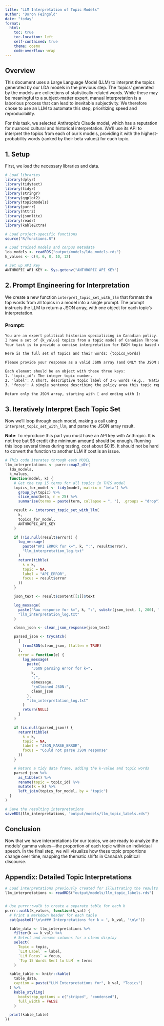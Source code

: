 ```yaml
---
title: "LLM Interpretation of Topic Models"
author: "Doron Feingold"
date: "today"
format: 
  html:
    toc: true
    toc-location: left
    self-contained: true
    theme: cosmo
    code-overflow: wrap
---
```


## Overview
This document uses a Large Language Model (LLM) to interpret the topics generated by our LDA models in the previous step. The 'topics' generated by the models are collections of statistically related words. While these may be meaningful to a subject-matter expert, manual interpretation is a laborious process that can lead to inevitable subjectivity. We therefore chose to use an LLM to automate this step, prioritizing speed and reproducibility.

For this task, we selected Anthropic's Claude model, which has a reputation for nuanced cultural and historical interpretation. We'll use its API to interpret the topics from each of our k models, providing it with the highest-probability words (ranked by their beta values) for each topic.

## 1. Setup

First, we load the necessary libraries and data.

```r
# Load libraries
library(dplyr)
library(tidytext)
library(tidyr)
library(stringr)
library(ggplot2)
library(topicmodels)
library(purrr)
library(httr2)
library(jsonlite)
library(readr)
library(kableExtra)

# Load project-specific functions
source("R/functions.R")

# Load trained models and corpus metadata
lda_models <- readRDS("output/models/lda_models.rds")
k_values <- c(4, 6, 8, 10, 12)

# Set up API Key
ANTHROPIC_API_KEY <- Sys.getenv("ANTHROPIC_API_KEY")
```

## 2. Prompt Engineering for Interpretation
We create a new function `interpret_topic_set_with_llm` that formats the top words from all topics in a model into a single prompt. The prompt instructs the LLM to return a JSON array, with one object for each topic's interpretation.

### Prompt:

```txt
You are an expert political historian specializing in Canadian policy. 
I have a set of {k_value} topics from a topic model of Canadian Throne Speeches. 
Your task is to provide a concise interpretation for EACH topic based on its most probable words, considering the context of the other topics.

Here is the full set of topics and their words: {topics_words}

Please provide your response as a valid JSON array (and ONLY the JSON array, no markdown formatting or extra text). 

Each element should be an object with these three keys:
1. 'topic_id': The integer topic number.
2. 'label': A short, descriptive topic label of 3-5 words (e.g., 'National Defense & Foreign Affairs').
3. 'focus': A single sentence describing the policy area this topic represents.

Return only the JSON array, starting with [ and ending with ]:
```


## 3. Iteratively Interpret Each Topic Set
Now we'll loop through each model, making a call using `interpret_topic_set_with_llm`, and parse the JSON array result.

**Note**: To reproduce this part you must have an API key with Anthropic. It is not free but $5 credit (the minimum amount) should be enough. Running this loop several times during testing, cost about $0.15. It should not be hard to convert the function to another LLM if cost is an issue.

```r
# This code iterates through each MODEL
llm_interpretations <- purrr::map2_dfr(
  lda_models,
  k_values,
  function(model, k) {
    # Get the top 15 terms for all topics in THIS model
    topics_for_model <- tidy(model, matrix = "beta") %>%
      group_by(topic) %>%
      slice_max(beta, n = 25) %>%
      summarise(terms = paste(term, collapse = ", "), .groups = "drop")

    result <- interpret_topic_set_with_llm(
      k,
      topics_for_model,
      ANTHROPIC_API_KEY
    )

    if (!is.null(result$error)) {
      log_message(
        paste("API ERROR for k=", k, ":", result$error),
        "llm_interpretation_log.txt"
      )
      return(tibble(
        k = k,
        topic = NA,
        label = "API_ERROR",
        focus = result$error
      ))
    }

    json_text <- result$content[[1]]$text

    log_message(
      paste("Raw response for k=", k, ":", substr(json_text, 1, 200), "..."),
      "llm_interpretation_log.txt"
    )

    clean_json <- clean_json_response(json_text)

    parsed_json <- tryCatch(
      {
        fromJSON(clean_json, flatten = TRUE)
      },
      error = function(e) {
        log_message(
          paste(
            "JSON parsing error for k=",
            k,
            ":",
            e$message,
            "\nCleaned JSON:",
            clean_json
          ),
          "llm_interpretation_log.txt"
        )
        return(NULL)
      }
    )

    if (is.null(parsed_json)) {
      return(tibble(
        k = k,
        topic = NA,
        label = "JSON_PARSE_ERROR",
        focus = "Could not parse JSON response"
      ))
    }

    # Return a tidy data frame, adding the k-value and topic words
    parsed_json %>%
      as_tibble() %>%
      rename(topic = topic_id) %>%
      mutate(k = k) %>%
      left_join(topics_for_model, by = "topic")
  }
)

# Save the resulting interpretations
saveRDS(llm_interpretations, "output/models/llm_topic_labels.rds")
```

## Conclusion 
Now that we have interpretations for our topics, we are ready to analyze the models' gamma values—the proportion of each topic within an individual speech. In the final step, we will visualize how these topic proportions change over time, mapping the thematic shifts in Canada's political discourse.

## Appendix: Detailed Topic Interpretations 

```r
# Load interpretations previously created for illustrating the results
llm_interpretations <- readRDS("output/models/llm_topic_labels.rds")


# Use purrr::walk to create a separate table for each k
purrr::walk(k_values, function(k_val) {
  # Print a markdown header for each table
  cat(paste0("\n\n### Interpretations for k = ", k_val, "\n\n"))

  table_data <- llm_interpretations %>%
    filter(k == k_val) %>%
    # Select and rename columns for a clean display
    select(
      Topic = topic,
      `LLM Label` = label,
      `LLM Focus` = focus,
      `Top 15 Words Sent to LLM` = terms
    )

  kable_table <- knitr::kable(
    table_data,
    caption = paste("LLM Interpretations for", k_val, "Topics")
  ) %>%
    kable_styling(
      bootstrap_options = c("striped", "condensed"),
      full_width = FALSE
    )

  print(kable_table)
})
```



